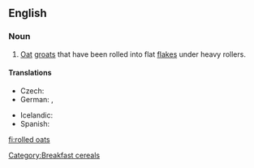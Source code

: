 ==English==
{{wikipedia}}

===Noun===
{{infl|en|noun|head=[[rolled]] [[oats]]}}

# [[oat|Oat]] [[groat]]s that have been rolled into flat [[flake]]s under heavy rollers.

====Translations====
{{trans-top|oat groats rolled into flat flakes}}
* Czech: {{t-|cs|ovesné vločky|f|p}}
* German: {{t+|de|Haferflocken|f}}, {{t-|de|Schmelzflocken|f}}
{{trans-mid}}
* Icelandic: {{t|is|haframjöl|n}}
* Spanish: {{t|es|copos de avena|m|p}}
{{trans-bottom}}

[[Category:Breakfast cereals]]

[[fi:rolled oats]]